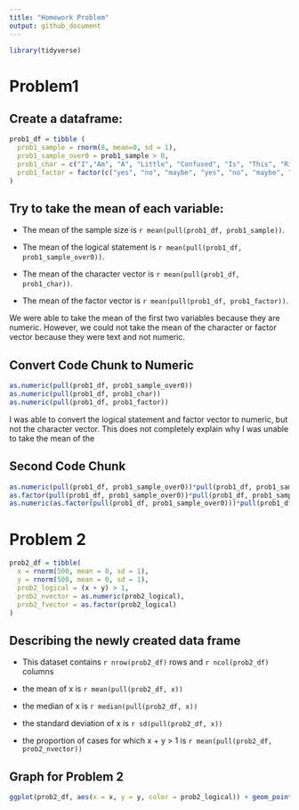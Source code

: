 ```yaml
---
title: "Homework Problem"
output: github_document
---
```


```r
library(tidyverse)
```

# Problem1

## Create a dataframe:

```r
prob1_df = tibble (
  prob1_sample = rnorm(8, mean=0, sd = 1),
  prob1_sample_over0 = prob1_sample > 0,
  prob1_char = c("I","Am", "A", "Little", "Confused", "Is", "This", "Right"),
  prob1_factor = factor(c("yes", "no", "maybe", "yes", "no", "maybe", "yes", "no"))
)
```

## Try to take the mean of each variable:

* The mean of the sample size is `r mean(pull(prob1_df, prob1_sample))`.

* The mean of the logical statement is `r mean(pull(prob1_df, prob1_sample_over0))`.

* The mean of the character vector is `r mean(pull(prob1_df, prob1_char))`.

* The mean of the factor vector is `r mean(pull(prob1_df, prob1_factor))`.

We were able to take the mean of the first two variables because they are numeric. However, we could not take the mean of the character or factor vector because they were text and not numeric. 

## Convert Code Chunk to Numeric


```r
as.numeric(pull(prob1_df, prob1_sample_over0))
as.numeric(pull(prob1_df, prob1_char))
as.numeric(pull(prob1_df, prob1_factor))
```

I was able to convert the logical statement and factor vector to numeric, but not the character vector. This does not completely explain why I was unable to take the mean of the

## Second Code Chunk

```r
as.numeric(pull(prob1_df, prob1_sample_over0))*pull(prob1_df, prob1_sample)
as.factor(pull(prob1_df, prob1_sample_over0))*pull(prob1_df, prob1_sample)
as.numeric(as.factor(pull(prob1_df, prob1_sample_over0)))*pull(prob1_df, prob1_sample)
```

# Problem 2

```r
prob2_df = tibble(
  x = rnorm(500, mean = 0, sd = 1),
  y = rnorm(500, mean = 0, sd = 1),
  prob2_logical = (x + y) > 1,
  prob2_nvector = as.numeric(prob2_logical),
  prob2_fvector = as.factor(prob2_logical)
)
```

## Describing the newly created data frame

* This dataset contains `r nrow(prob2_df)` rows and `r ncol(prob2_df)` columns

* the mean of x is `r mean(pull(prob2_df, x))` 

* the median of x is `r median(pull(prob2_df, x))`

* the standard deviation of x is `r sd(pull(prob2_df, x))`

* the proportion of cases for which x + y > 1 is `r mean(pull(prob2_df, prob2_nvector))`

## Graph for Problem 2

```r
ggplot(prob2_df, aes(x = x, y = y, color = prob2_logical)) + geom_point()
```




